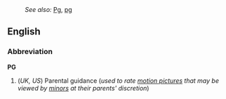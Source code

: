 :''See also:'' [[Pg]], [[pg]]
==English==
===Abbreviation===
'''PG'''

#(''UK, US'') Parental guidance (''used to rate [[motion picture]]s that may be viewed by [[minor]]s at their parents' discretion'')